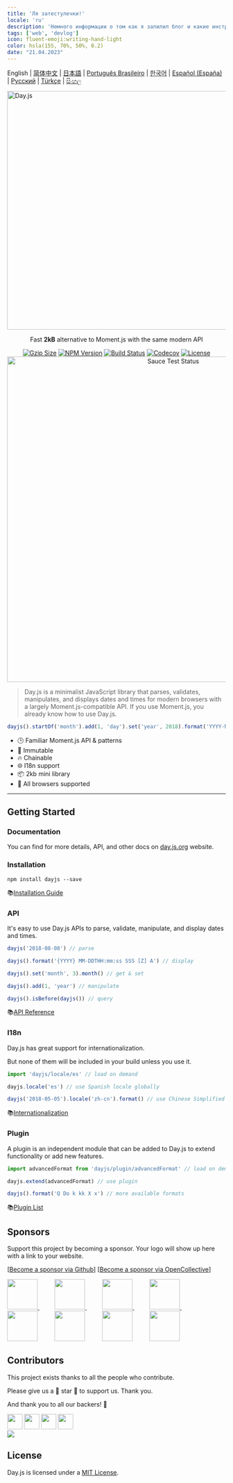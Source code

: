 ```yaml
---
title: 'Ля затестулечки!'
locale: 'ru'
description: 'Немного информации о том как я запилил блог и какие инструменты я использовал.'
tags: ['web', 'devlog']
icon: fluent-emoji:writing-hand-light
color: hsla(155, 70%, 50%, 0.2)
date: "21.04.2023"
---
```


English | [简体中文](./docs/zh-cn/README.zh-CN.md) | [日本語](./docs/ja/README-ja.md) | [Português Brasileiro](./docs/pt-br/README-pt-br.md) | [한국어](./docs/ko/README-ko.md) | [Español (España)](./docs/es-es/README-es-es.md) | [Русский](./docs/ru/README-ru.md) | [Türkçe](./docs/tr/README-tr.md) | [සිංහල](./docs/si/README-si.md)

<div><a href="https://day.js.org/" target="_blank" rel="noopener noreferrer"><img width="550"
                                                                             src="https://user-images.githubusercontent.com/17680888/39081119-3057bbe2-456e-11e8-862c-646133ad4b43.png"
                                                                             alt="Day.js"></a></p>
<p align="center">Fast <b>2kB</b> alternative to Moment.js with the same modern API</p>
<p align="center">
    <a href="https://unpkg.com/dayjs/dayjs.min.js"><img
            src="https://img.badgesize.io/https://unpkg.com/dayjs/dayjs.min.js?compression=gzip&style=flat-square"
            alt="Gzip Size"></a>
    <a href="https://www.npmjs.com/package/dayjs"><img src="https://img.shields.io/npm/v/dayjs.svg?style=flat-square&colorB=51C838"
                                                       alt="NPM Version"></a>
    <a href="https://travis-ci.com/iamkun/dayjs"><img
            src="https://img.shields.io/travis/iamkun/dayjs/master.svg?style=flat-square" alt="Build Status"></a>
    <a href="https://codecov.io/gh/iamkun/dayjs"><img
            src="https://img.shields.io/codecov/c/github/iamkun/dayjs/master.svg?style=flat-square" alt="Codecov"></a>
    <a href="https://github.com/iamkun/dayjs/blob/master/LICENSE"><img
            src="https://img.shields.io/badge/license-MIT-brightgreen.svg?style=flat-square" alt="License"></a>
    <br>
    <a href="https://saucelabs.com/u/dayjs">
        <img width="750" src="https://user-images.githubusercontent.com/17680888/40040137-8e3323a6-584b-11e8-9dba-bbe577ee8a7b.png" alt="Sauce Test Status">
    </a>
</p>

> Day.js is a minimalist JavaScript library that parses, validates, manipulates, and displays dates and times for modern browsers with a largely Moment.js-compatible API. If you use Moment.js, you already know how to use Day.js.

```js
dayjs().startOf('month').add(1, 'day').set('year', 2018).format('YYYY-MM-DD HH:mm:ss');
```

* 🕒 Familiar Moment.js API & patterns
* 💪 Immutable
* 🔥 Chainable
* 🌐 I18n support
* 📦 2kb mini library
* 👫 All browsers supported

---

## Getting Started

### Documentation

You can find for more details, API, and other docs on [day.js.org](https://day.js.org/) website.

### Installation

```console
npm install dayjs --save
```

📚[Installation Guide](https://day.js.org/docs/en/installation/installation)

### API

It's easy to use Day.js APIs to parse, validate, manipulate, and display dates and times.

```javascript
dayjs('2018-08-08') // parse

dayjs().format('{YYYY} MM-DDTHH:mm:ss SSS [Z] A') // display

dayjs().set('month', 3).month() // get & set

dayjs().add(1, 'year') // manipulate

dayjs().isBefore(dayjs()) // query
```

📚[API Reference](https://day.js.org/docs/en/parse/parse)

### I18n

Day.js has great support for internationalization.

But none of them will be included in your build unless you use it.

```javascript
import 'dayjs/locale/es' // load on demand

dayjs.locale('es') // use Spanish locale globally

dayjs('2018-05-05').locale('zh-cn').format() // use Chinese Simplified locale in a specific instance
```
📚[Internationalization](https://day.js.org/docs/en/i18n/i18n)

### Plugin

A plugin is an independent module that can be added to Day.js to extend functionality or add new features.

```javascript
import advancedFormat from 'dayjs/plugin/advancedFormat' // load on demand

dayjs.extend(advancedFormat) // use plugin

dayjs().format('Q Do k kk X x') // more available formats
```

📚[Plugin List](https://day.js.org/docs/en/plugin/plugin)

## Sponsors

Support this project by becoming a sponsor. Your logo will show up here with a link to your website.

[[Become a sponsor via Github](https://github.com/sponsors/iamkun/)] [[Become a sponsor via OpenCollective](https://opencollective.com/dayjs#sponsor)]

<a href="https://toyokumo.co.jp" target="_blank">
  <img width="70" src="https://user-images.githubusercontent.com/17680888/197092231-2367b5eb-1e43-467e-a311-23f7cd97b086.png">
</a>
&nbsp;&nbsp;&nbsp;&nbsp;&nbsp;&nbsp;&nbsp;&nbsp;
<a href="https://github.com/alan-eu" target="_blank">
  <img width="70" src="https://avatars.githubusercontent.com/u/18175329?s=52&v=4">
</a>
&nbsp;&nbsp;&nbsp;&nbsp;&nbsp;&nbsp;&nbsp;&nbsp;
<a href="https://opencollective.com/sight-and-sound-ministries" target="_blank">
  <img width="70" src="https://user-images.githubusercontent.com/17680888/232316426-cb99b4cf-0ccb-4e73-a6ce-e16dba6aadf4.png">
</a>
&nbsp;&nbsp;&nbsp;&nbsp;&nbsp;&nbsp;&nbsp;&nbsp;
<a href="https://www.exoflare.com/open-source/?utm_source=dayjs&utm_campaign=open_source" target="_blank">
  <img width="70" src="https://user-images.githubusercontent.com/17680888/162761622-1407a849-0c41-4591-8aa9-f98114ec2092.png">
</a>
&nbsp;&nbsp;&nbsp;&nbsp;&nbsp;&nbsp;&nbsp;&nbsp;
<a href="https://rxdb.info/?utm_source=day.js.org&utm_medium=banner&utm_campaign=day.js.org-sponsored" target="_blank"><img width="70" src="https://user-images.githubusercontent.com/17680888/200301812-9c9bd523-5dc4-4cab-b380-543fbcd3802c.svg"></a>
&nbsp;&nbsp;&nbsp;&nbsp;&nbsp;&nbsp;&nbsp;&nbsp;
<a href="https://github.com/vendure-ecommerce" target="_blank"><img width="70" src="https://avatars.githubusercontent.com/u/39629390?s=52&v=4"></a>
&nbsp;&nbsp;&nbsp;&nbsp;&nbsp;&nbsp;&nbsp;&nbsp;
<a href="https://opencollective.com/docbot" target="_blank"><img width="70" src="https://images.opencollective.com/docbot/457761e/logo.png"></a>
&nbsp;&nbsp;&nbsp;&nbsp;&nbsp;&nbsp;&nbsp;&nbsp;
<a href="https://opencollective.com/datawrapper" target="_blank"><img width="70" src="https://images.opencollective.com/datawrapper/c13e229/logo.png"></a>

## Contributors

This project exists thanks to all the people who contribute.

Please give us a 💖 star 💖 to support us. Thank you.

And thank you to all our backers! 🙏

<a href="https://opencollective.com/dayjs/backer/0/website?requireActive=false" target="_blank"><img width="35" src="https://opencollective.com/dayjs/backer/0/avatar.svg?requireActive=false"></a>
<a href="https://opencollective.com/dayjs/backer/1/website?requireActive=false" target="_blank"><img width="35" src="https://opencollective.com/dayjs/backer/1/avatar.svg?requireActive=false"></a>
<a href="https://opencollective.com/dayjs/backer/2/website?requireActive=false" target="_blank"><img width="35" src="https://opencollective.com/dayjs/backer/2/avatar.svg?requireActive=false"></a>
<a href="https://opencollective.com/dayjs/backer/3/website?requireActive=false" target="_blank"><img width="35" src="https://opencollective.com/dayjs/backer/3/avatar.svg?requireActive=false"></a>
<br />
<a href="https://opencollective.com/dayjs#backers" target="_blank"><img src="https://opencollective.com/dayjs/contributors.svg?width=890" /></a>

## License

Day.js is licensed under a [MIT License](./LICENSE).
